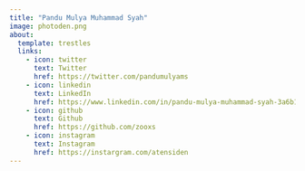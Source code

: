 ```yaml
---
title: "Pandu Mulya Muhammad Syah"
image: photoden.png
about:
  template: trestles
  links:
    - icon: twitter
      text: Twitter
      href: https://twitter.com/pandumulyams
    - icon: linkedin
      text: LinkedIn
      href: https://www.linkedin.com/in/pandu-mulya-muhammad-syah-3a6b1b22b/
    - icon: github
      text: Github
      href: https://github.com/zooxs
    - icon: instagram
      text: Instagram
      href: https://instargram.com/atensiden
---
```



